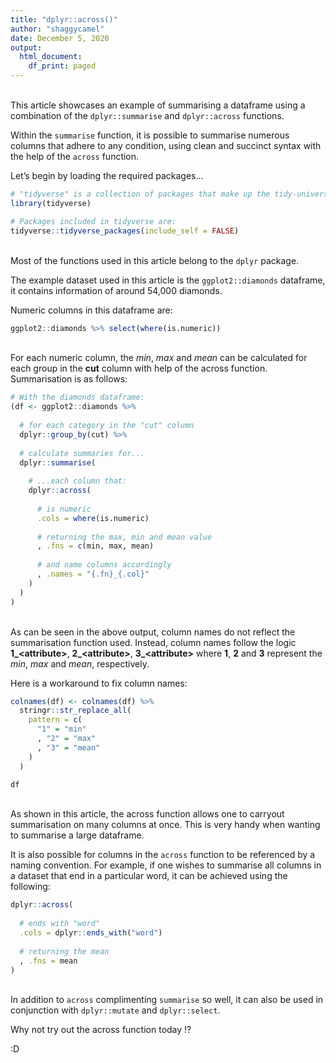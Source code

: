 ```yaml
---
title: "dplyr::across()"
author: "shaggycamel"
date: December 5, 2020
output:
  html_document:
    df_print: paged
---
```


<br>
This article showcases an example of summarising a dataframe using a combination of
the `dplyr::summarise` and `dplyr::across` functions.

Within the `summarise` function, it is possible to summarise numerous columns that
adhere to any condition, using clean and succinct syntax with the help of the `across`
function.

Let's begin by loading the required packages...
```r
# "tidyverse" is a collection of packages that make up the tidy-universe
library(tidyverse)

# Packages included in tidyverse are:
tidyverse::tidyverse_packages(include_self = FALSE)
```
<br>
Most of the functions used in this article belong to the `dplyr` package.

The example dataset used in this article is the `ggplot2::diamonds` dataframe, it contains information of around 54,000 diamonds.

Numeric columns in this dataframe are:
<br>

```r
ggplot2::diamonds %>% select(where(is.numeric))
```
<br>
For each numeric column, the *min*, *max* and *mean* can be calculated for each group in the **cut** column with help of the across function. Summarisation is as follows:
<br>
```r
# With the diamonds dataframe:
(df <- ggplot2::diamonds %>% 
  
  # for each category in the "cut" column
  dplyr::group_by(cut) %>% 
  
  # calculate summaries for...
  dplyr::summarise(
    
    # ...each column that:
    dplyr::across(
      
      # is numeric
      .cols = where(is.numeric)
      
      # returning the max, min and mean value
      , .fns = c(min, max, mean)
      
      # and name columns accordingly
      , .names = "{.fn}_{.col}"
    )
  )
)
```
<br>
As can be seen in the above output, column names do not reflect the summarisation function used. Instead, column names follow the logic **1_\<attribute\>**, **2_\<attribute\>**, **3_\<attribute\>** where **1**, **2** and **3** represent 
the *min*, *max* and *mean*, respectively.

Here is a workaround to fix column names:
<br>
```r
colnames(df) <- colnames(df) %>% 
  stringr::str_replace_all(
    pattern = c(
      "1" = "min"
      , "2" = "max"
      , "3" = "mean"
    )
  )

df
```
<br>
As shown in this article, the across function allows one to carryout summarisation on many columns at once. This is very handy when wanting to summarise a large dataframe. 

It is also possible for columns in the `across` function to be referenced by a naming convention. For example, if one wishes to summarise all columns in a dataset that end in a particular word, it can be achieved using the following:
<br>
```r
dplyr::across(
  
  # ends with "word"
  .cols = dplyr::ends_with("word")
  
  # returning the mean
  , .fns = mean
)
```
<br>
In addition to `across` complimenting `summarise` so well, it can also be used in conjunction with `dplyr::mutate` and `dplyr::select`.

Why not try out the across function today !?

:D
<br>
<br>
<br>
<br>


